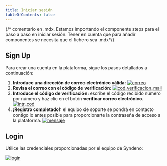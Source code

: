```yaml
---
title: Iniciar sesión
tableOfContents: false
---
```


{/* comentario en .mdx. Estamos importando el componente steps para el paso a paso en iniciar sesión. Tener en cuenta que para añadir componentes se necesita que el fichero sea .mdx*/}


## Sign Up

Para crear una cuenta en la plataforma, sigue los pasos detallados a continuación: 

<Steps>

1. **Introduce una dirección de correo electrónico válida:**
    <a href="/src/content/docs/img/how-to/login-and-signup/correo.png" target="_blank">
        <img src="/src/content/docs/img/how-to/login-and-signup/correo.png" alt="correo"></img>
    </a> 
2. **Revisa el correo con el código de verificación:**
    <a href="/src/content/docs/img/how-to/login-and-signup/cod_verificacion_mail.png" target="_blank">
        <img src="/src/content/docs/img/how-to/login-and-signup/cod_verificacion_mail.png" alt="cod_verificacion_mail"></img>
    </a>
3. **Introduce el código de verificación:**
    escribe el código recibido número por número y haz clic en el botón **verificar correo electrónico**.
    <a href="/src/content/docs/img/how-to/login-and-signup/intr_cod.png" target="_blank">
        <img src="/src/content/docs/img/how-to/login-and-signup/intr_cod.png" alt="intr_cod"></img>
    </a>
4. **¡Registro completado!:**
    el equipo de soporte se pondrá en contacto contigo lo antes posible para proporcionarte la contraseña de acceso a la plataforma.
    <a href="/src/content/docs/img/how-to/login-and-signup/msj.png" target="_blank">
        <img src="/src/content/docs/img/how-to/login-and-signup/msj.png" alt="mensaje"></img>
    </a>
</Steps>

## Login
Utilice las credenciales proporcionadas por el equipo de Syndeno:

<a href="/src/content/docs/img/how-to/login-and-signup/login.png" target="_blank">
    <img src="/src/content/docs/img/how-to/login-and-signup/login.png" alt="login"></img>
</a>